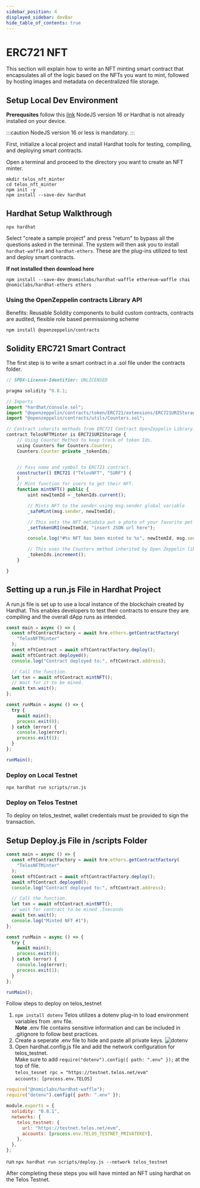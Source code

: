 ```yaml
---
sidebar_position: 4
displayed_sidebar: devBar
hide_table_of_contents: true
---
```


# ERC721 NFT

This section will explain how to write an NFT minting smart contract that encapsulates all of the logic based on the NFTs you want to mint, followed by hosting images and metadata on decentralized file storage.

## Setup Local Dev Environment

**Prerequsites** follow this [link](https://hardhat.org/tutorial/setting-up-the-environment.html) NodeJS version 16 or Hardhat is not already installed on your device.

:::caution
NodeJS version 16 or less is mandatory.
:::

First, initialize a local project and install Hardhat tools for testing, compiling, and deploying smart contracts.

Open a terminal and proceed to the directory you want to create an NFT minter.

```
mkdir telos_nft_minter
cd telos_nft_minter
npm init -y
npm install --save-dev hardhat
```

## Hardhat Setup Walkthrough

```
npx hardhat
```

Select "create a sample project" and press "return" to bypass all the questions asked in the terminal. The system will then ask you to install `hardhat-waffle` and `hardhat-ethers`. These are the plug-ins utilized to test and deploy smart contracts.

**If not installed then download here**

```
npm install --save-dev @nomiclabs/hardhat-waffle ethereum-waffle chai @nomiclabs/hardhat-ethers ethers

```

### Using the OpenZeppelin contracts Library API

Benefits: Reusable Solidity components to build custom contracts, contracts are audited, flexible role based permissioning scheme

```
npm install @openzeppelin/contracts
```

## Solidity ERC721 Smart Contract

The first step is to write a smart contract in a .sol file under the contracts folder.

```js title="/contracts/TelosNFTMinter.sol"
// SPDX-License-Identifier: UNLICENSED

pragma solidity ^0.8.1;

// Imports
import "hardhat/console.sol";
import "@openzeppelin/contracts/token/ERC721/extensions/ERC721URIStorage.sol";
import "@openzeppelin/contracts/utils/Counters.sol";

// Contract inherits methods from ERC721 Contract OpenZeppelin Library.
contract TelosNFTMinter is ERC721URIStorage {
    // Using Counter Method to keep track of token Ids.
    using Counters for Counters.Counter;
    Counters.Counter private _tokenIds;


    // Pass name and symbol to ERC721 contract.
    constructor() ERC721 ("TelosNFT", "SURF") {
    }
    // Mint function for users to get their NFT.
    function mintNFT() public {
        uint newItemId = _tokenIds.current();

        // Mints NFT to the sender using msg.sender global variable
        _safeMint(msg.sender, newItemId);

        // This sets the NFT metadata put a photo of your favorite pet for now...
        _setTokenURI(newItemId, "insert JSON url here");

        console.log("#%s NFT has been minted to %s", newItemId, msg.sender);

        // This uses the Counters method inherited by Open Zeppelin library
        _tokenIds.increment();
    }

}
```

## Setting up a run.js File in Hardhat Project

A run.js file is set up to use a local instance of the blockchain created by Hardhat. This enables developers to test their contracts to ensure they are compiling and the overall dApp runs as intended.

```js title="scripts/run.js"
const main = async () => {
  const nftContractFactory = await hre.ethers.getContractFactory(
    "TelosNFTMinter"
  );
  const nftContract = await nftContractFactory.deploy();
  await nftContract.deployed();
  console.log("Contract deployed to:", nftContract.address);

  // Call the function.
  let txn = await nftContract.mintNFT();
  // Wait for it to be mined.
  await txn.wait();
};

const runMain = async () => {
  try {
    await main();
    process.exit(0);
  } catch (error) {
    console.log(error);
    process.exit(1);
  }
};

runMain();
```

### Deploy on Local Testnet

```
npx hardhat run scripts/run.js
```

### Deploy on Telos Testnet

To deploy on telos_testnet, wallet credentials must be provided to sign the transaction.

## Setup Deploy.js File in /scripts Folder

```js title="scripts/deploy.js"
const main = async () => {
  const nftContractFactory = await hre.ethers.getContractFactory(
    "TelosNFTMinter"
  );
  const nftContract = await nftContractFactory.deploy();
  await nftContract.deployed();
  console.log("Contract deployed to:", nftContract.address);

  // Call the function.
  let txn = await nftContract.mintNFT();
  // wait for contract to be mined .5seconds
  await txn.wait();
  console.log("Minted NFT #1");
};

const runMain = async () => {
  try {
    await main();
    process.exit(0);
  } catch (error) {
    console.log(error);
    process.exit(1);
  }
};

runMain();
```

Follow steps to deploy on telos_testnet

1. `npm install dotenv` Telos utilizes a dotenv plug-in to load environment variables from .env file.  
   **Note** .env file contains sensitive information and can be included in .gitignore to follow best practices.
2. Create a seperate .env file to hide and paste all private keys.
   ![dotenv](/img/dotenv.png)
3. Open hardhat.config.js file and add the network configuration for telos_testnet.  
   Make sure to add `require("dotenv").config({ path: ".env" });` at the top of file.  
   `telos_tesnet rpc = "https://testnet.telos.net/evm"`  
   `accounts: [process.env.TELOS]`  

```js title="Telos_NFT_MINTER/hardhat.config.js"
require("@nomiclabs/hardhat-waffle");
require("dotenv").config({ path: ".env" });

module.exports = {
  solidity: "0.8.1",
  networks: {
    telos_testnet: {
      url: "https://testnet.telos.net/evm",
      accounts: [process.env.TELOS_TESTNET_PRIVATEKEY],
    },
  },
};
```

run `npx hardhat run scripts/deploy.js --network telos_testnet`

After completing these steps you will have minted an NFT using hardhat on the Telos Testnet.
